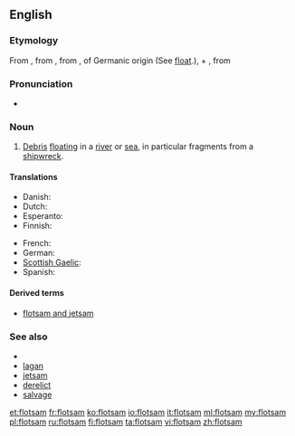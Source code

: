 ==English==

===Etymology===
From {{etyl|xno}} {{term|floteson|lang=xno}}, from {{etyl|fro}} {{term|flotaison|lang=fro||a floating}}, from {{term|floter||lang=fro|to float}}, of Germanic origin (See [[float]].), + {{term|-aison|lang=fro}}, from {{etyl|la}} {{term|-atio|lang=la}}

===Pronunciation===
*{{IPA|/ˈflɒtsəm/}}

===Noun===
{{en-noun|s|-}}

# [[debris|Debris]] [[float]]ing in a [[river]] or [[sea]], in particular fragments from a [[shipwreck]].

====Translations====
{{trans-top|flotsam}}
* Danish: {{t|da|drivgods|n}}
* Dutch: {{t|nl|drijfhout|n}}
* Esperanto: {{t|eo|flosaĵo}}
* Finnish: {{t|fi|ajelehtiva hylkytavara}}
{{trans-mid}}
* French: {{t|fr|épave|f}}
* German: {{t|de|Treibgut|n}}
* [[Scottish Gaelic]]: {{t|gd|murrag|f}}
* Spanish: {{t|es|pecio|m}}
{{trans-bottom}}

====Derived terms====
* [[flotsam and jetsam]]

===See also===
* {{pedia}}
* [[lagan]]
* [[jetsam]]
* [[derelict]]
* [[salvage]]

[[et:flotsam]]
[[fr:flotsam]]
[[ko:flotsam]]
[[io:flotsam]]
[[it:flotsam]]
[[ml:flotsam]]
[[my:flotsam]]
[[pl:flotsam]]
[[ru:flotsam]]
[[fi:flotsam]]
[[ta:flotsam]]
[[vi:flotsam]]
[[zh:flotsam]]